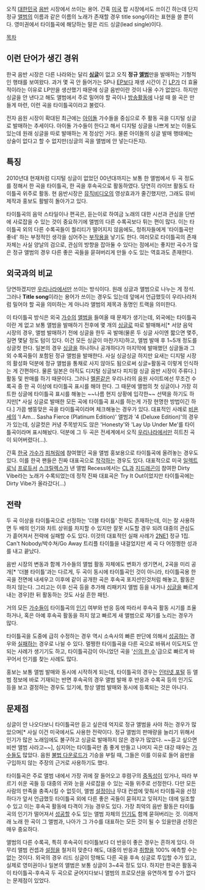 오직 [[대한민국]] [[음반]] 시장에서 쓰이는 용어. 간혹 [[미국]] 팝 시장에서도 쓰이긴 하는데 단지 정규 [[앨범]]의 이름과 같은 이름의 노래가 존재할 경우 title song이라는 표현을 쓸 뿐이다. 영미권에서 타이틀곡에 해당하는 말은 리드 싱글(lead single)이다.

[[목차]]

== 이런 단어가 생긴 경위 ==
한국 음반 시장은 다른 나라와는 달리 '''[[싱글]]'''이 없고 오직 '''정규 [[앨범]]'''만을 발매하는 기형적인 행태를 보여왔다. 과거 몇 곡 안 들어가는 SP나 [[EP]]보다 재생 시간이 긴 [[LP]]가 더 효율적이라는 이유로 LP만을 생산했기 때문에 싱글 음반이란 것이 나올 수가 없었다. 하지만 싱글을 안 낸다고 해도 앨범에서 주로 밀어야 할 곡이나 [[방송]]활동에 나설 때 쓸 곡은 만들게 마련, 이런 곡을 타이틀곡이라고 불렀다.

전자 음원 시장이 확대된 최근에는 [[아이돌]] 가수들을 중심으로 주 활동 곡을 디지털 싱글로 발매하는 추세이다. 아이돌 가수들이 한다고 해서 디지털 싱글을 나쁘게 보는 이들도 있는데 원래 싱글을 따로 발매하는 게 정상인 거다. 물론 아이돌의 싱글 발매 행태에는 상술이 없다고 할 수 없지만(싱글의 곡을 앨범에 안 넣는다든지).

== 특징 ==
2010년대 현재처럼 디지털 싱글이 없었던 00년대까지는 보통 한 앨범에서 두 곡 정도를 정해서 한 곡을 타이틀곡, 한 곡을 후속곡으로 활동하였다. 당연히 라이브 활동도 타이틀곡 위주로 활동. 현 음반시장은 [[뮤직비디오]]의 영상효과가 줄긴했지만, 그래도 뮤비 제작과 홍보도 활발히 돌아가고 있다.

타이틀곡의 음악 스타일이나 편곡은, 듣는이로 하여금 노래의 대한 시선과 관심을 단번에 사로잡을 수 있는 것이 중요하기에 앨범의 다른 수록곡보다 튀는 편이 많다. 이는 타이틀곡 외의 다른 수록곡들이 퀄리티가 떨어지지 않음에도, 청취자들에게 '타이틀곡만 좋네' 하는 부정적인 생각을 심어주는 [[부작용]]을 낳기도 한다. 여러모로 타이틀곡의 존재 자체는 사실 양날의 검으로, 관심의 방향을 잡아둘 수 있다는 점에서는 좋지만 곡수가 많은 정규 앨범의 경우 다른 좋은 곡들을 묻혀버리게 만들 수도 있는 역효과도 존재한다. 

== 외국과의 비교 ==
당연하겠지만 [[우리나라]]에서만 쓰이는 방식이다. 원래 싱글과 앨범으로 나누는 게 정석. 그러나 '''Title song'''이라는 용어가 쓰이는 경우도 있는데 앞에서 언급했듯이 우리나라처럼 밀어야 할 곡을 의미하는 게 아니라 앨범의 제목과 동명인 트랙을 의미한다.

이 타이틀곡 방식은 외국 [[가수]]의 [[앨범]]을 들여올 때 문제가 생기는데, 외국에는 타이틀곡이란 게 없고 보통 앨범을 발매하기 전후에 몇 개의 [[싱글]]로 따로 발매해서[* 서양 음악 시장의 경우, 앨범 발매하기 전에 싱글을 한두 곡 발매(물론 두 싱글 사이엔 짧으면 몇주, 길면 몇달 정도 텀이 있다. 이건 모든 싱글이 마찬가지)하고, 앨범 발매 후 1~5개 정도를 싱글컷 한다. 일본의 경우 [[싱글]]을 하나하나 공개하다가 마지막에 발매했던 싱글들과 그 외 수록곡들이 포함된 정규 앨범을 발매한다. 사실 싱글싱글 하지만 요새는 디지털 시장의 활성화 덕분에 정규 앨범을 통채로 사지 않아도 됨으로써 싱글=활동곡 이렇게 인식하는 게 간편하다. 물론 일본은 아직도 디지털 싱글보다 피지컬 싱글 음반 시장이 주류다.] 활동 및 판매를 하기 때문이다. 
그러나 [[멜론]]같은 우리나라의 음원 사이트에선 무조건 수록곡 중 한 곡 이상에 타이틀곡 표시를 해야 한다. 그 때문에 앨범의 첫 싱글이나 가장 히트한 싱글에 타이틀곡 표시를 해놓는 ~~나름 현지 상황에 입각한~~ 선택을 하기도 하지만[* 사실 싱글로 발매한 모든 곡에 타이틀곡 표시를 하는게 가장 현명한 방법이긴 하다.] 가끔 쌩뚱맞은 곡을 타이틀곡이라며 체크해놓는 경우가 있다. 대표적인 사례로 [[비욘세]]의 'I Am... Sasha Fierce (Platinum Edition)' 앨범과 '4 (Deluxe Edition)'의 경우가 있는데, 싱글컷은 커녕 주목받지도 않은 'Honesty'와 'Lay Up Under Me'를 타이틀곡이라며 표시해놨다. 덕분에 그 두 곡은 전세계에서 오직 [[우리나라]]에서만 히트친 곡이 되어버렸다(...).

간혹 [[한국]] [[가수]]가 [[피쳐링]]에 참여했던 곡을 앨범 홍보용으로 타이틀곡에 올려놓는 경우도 있다. 이를 한국 팬들은 진짜 대표곡으로 [[착각]]하는 경우도 있다. 대표적으로 미국 [[일렉트로닉]] [[프로듀서]] [[스크릴렉스]]가 낸 앨범 Recess에서는 [[CL]]과 [[지드래곤]]이 참여한 Dirty Vibe라는 노래가 수록되었는데 정작 진짜 대표곡은 Try It Out이었지만 타이틀곡에는 Dirty Vibe가 올라갔다(...)

== 전략 ==
두 곡 이상을 타이틀곡으로 선정하는 '더블 타이틀' 전략도 존재하는데, 이는 잘 사용하면 두 배의 인기와 차트 상위를 차지할 수 있지만 잘못 시도할 경우 되려 대중의 관심도가 흩어져서 전략에 실패할 수도 있다. 이것의 대표적인 실패 사례가 [[2NE1]] 정규 1집. Can't Nobody/박수쳐/Go Away 트리플 타이틀을 내걸었지만 세 곡 다 어정쩡한 성과를 내고 끝났다.

음반 시장의 변동과 함께 가수들의 앨범 활동 자체에도 변화가 생기면서, 2곡을 미리 공개[* '더블 타이틀'과는 다르게, 두 곡이 동시에 타이틀곡인 것이 아니라, 타이틀곡용 한 곡을 전면에 내세우고 이후에 같이 공개한 곡은 후속곡 포지션인것처럼 해놓고, 활동은 하지 않는다. 그리고는 이후 신곡 등을 추가해 리패키지 앨범 등을 내거나 [[싱글]]을 빠르게 내는 경우]한 뒤 활동하는 것도 사실 흔한 패턴.

거의 모든 [[가수]]들이 타이틀곡의 [[인기]] 여부와 반응 등에 따라서 후속곡 활동 시기를 조율하거나, 혹은 아예 후속곡 활동을 하지 않고 빠르게 새 앨범으로 재기를 노리는 경우가 많다.

타이틀곡을 도중에 급히 수정하는 경우 역시 소속사의 빠른 판단에 의해서 [[성공]]하는 경우와 [[실패]]하는 경우로 나뉠 수 있다. 멀쩡한 타이틀곡을 다른 곡으로 바꿔서 이도저도 안 되는 사례가 생기기도 하고, 타이틀곡감이 아니었던 곡을 '[[신의 한 수]]'급으로 빠르게 바꾸어서 인기를 찾는 사례도 많다.

홍보는 보통 앨범 발매와 동시에 시작하게 되는데, 타이틀곡의 경우는 [[인터넷 포털]] 등 앨범 정보에 바로 기재되는 반면 후속곡의 경우 앨범 발매 후 반응과 수록곡 등의 인기도 등을 보고 결정하는 경우도 있기에, 항상 앨범 발매와 동시에 등록되는 것은 아니다.

== 문제점 ==
싱글이 안 나오다보니 타이틀곡만 듣고 싶은데 억지로 정규 앨범을 사야 하는 경우가 많았으며[* 사실 이건 미국에서도 사용한 전략이다. 정규 앨범의 판매량을 늘리기 위해서 인기가 많은 노래임에도 불구하고 싱글로 발매하지 않은 경우가 많았다. ~~듣고 싶으면 비싼 앨범 사라고~~], 심지어는 타이틀곡만 좀 좋게 만들고 나머지 곡은 대강 때우는 [[가수]]들도 많았다. 음원 [[불법 다운로드]]가 기승을 부릴 때, 그들은 이를 이유로 들어 음반을 구입하지 않는 주장의 근거로 사용하기도 했다. 

타이틀곡은 주로 앨범 내에서 가장 귀에 잘 들어오고 후렴구의 [[중독]]성이 있거나, 따라 부르기 쉬운 곡들 등 대중의 귀와 눈을 사로잡을 수 있는 곡들 위주로 선정한다. 다만 모든 사람의 만족을 충족시킬 수 없듯이, 앨범 [[설정]]이나 무대 컨셉에 맞춰서 타이틀곡을 선정하다가 앞서 언급했듯 타이틀곡 외에 다른 좋은 곡들이 묻혀지고 잊혀지는 데에 일조할 수 있고 이는 후속곡 활동에 타격이 가능 경우도 있다. 가장 최악의 음반 활동은 타이틀곡의 인기가 떨어져서 [[성공]]할 수도 있는 앨범 자체의 [[인기]]도 함께 묻혀버리는 것. 이래저래 노래 한 곡이 그 앨범과, 나아가 그 가수를 대표하는 모든 것이 될 수 있을만큼 선정은 매우 중요하다. 

앨범의 다른 수록곡, 특히 후속곡이 타이틀보다 더 반응이 좋은 경우는 흔하게 있다. 아무리 앨범 컨셉과 [[설정]]을 철저히 맞춘다 해도, 대중의 반응과 [[취향]]을 100% 예측할 수는 없는 것이다. 외국의 경우 리드 싱글이 망해도 다른 곡을 후속 싱글로 투입할 수가 있고, 실제로 영미권이나 일본의 앨범은 보통 싱글이 3~4곡 정도 있다. 하지만 한국은 활동곡이 타이틀곡-후속곡 두 곡으로 굳어지다보니 앨범의 프로모션을 유연하게 할 수가 없다는 문제점이 있었다.
